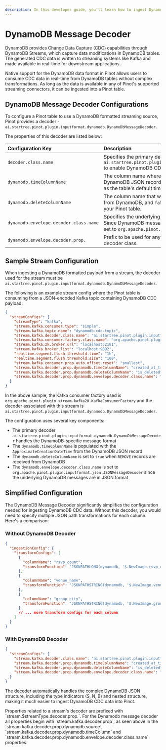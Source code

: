 ```yaml
---
description: In this developer guide, you'll learn how to ingest DynamoDB formatted change data capture data into Pinot
---
```


# DynamoDB Message Decoder

DynamoDB provides Change Data Capture (CDC) capabilities through DynamoDB Streams, which capture data modifications in DynamoDB tables. The generated CDC data is written to streaming systems like Kafka and made available in real-time for downstream applications.

Native support for the DynamoDB data format in Pinot allows users to consume CDC data in real-time from DynamoDB tables without complex transformations. As long as the data is available in any of Pinot's supported streaming connectors, it can be ingested into a Pinot table.

## DynamoDB Message Decoder Configurations

To configure a Pinot table to use a DynamoDB formatted streaming source, Pinot provides a decoder - `ai.startree.pinot.plugin.inputformat.dynamodb.DynamoDbMessageDecoder`.

The properties of this decoder are listed below:

| Configuration Key | Description |
|:-----------------|:------------|
| `decoder.class.name` | Specifies the primary decoder for DynamoDB messages. Set this to `ai.startree.pinot.plugin.inputformat.dynamodb.DynamoDbMessageDecoder` to enable DynamoDB CDC ingestion. |
| `dynamodb.timeColumnName` | The column name where the `ApproximateCreationDateTime` from the DynamoDB JSON record should be stored. This timestamp can be used as the table's default time column. |
| `dynamodb.deleteColumnName` | The column name that will be set to `true` when a `REMOVE` record is received from DynamoDB, and `false` otherwise. This helps track deletion events in your Pinot table. |
| `dynamodb.envelope.decoder.class.name` | Specifies the underlying decoder used to parse the message format. Since DynamoDB messages are in JSON format, this should typically be set to `org.apache.pinot.plugin.inputformat.json.JSONMessageDecoder`. |
| `dynamodb.envelope.decoder.prop.` | Prefix to be used for any properties associated with the envelope decoder class. |

## Sample Stream Configuration

When ingesting a DynamoDB formatted payload from a stream, the decoder used for the stream must be `ai.startree.pinot.plugin.inputformat.dynamodb.DynamoDbMessageDecoder`.

The following is an example stream config where the Pinot table is consuming from a JSON-encoded Kafka topic containing DynamoDB CDC payload:

```json
{
  "streamConfigs": {
    "streamType": "kafka",
    "stream.kafka.consumer.type": "simple",
    "stream.kafka.topic.name": "dynamodb-cdc-topic",
    "stream.kafka.decoder.class.name": "ai.startree.pinot.plugin.inputformat.dynamodb.DynamoDbMessageDecoder",
    "stream.kafka.consumer.factory.class.name": "org.apache.pinot.plugin.stream.kafka20.KafkaConsumerFactory",
    "stream.kafka.zk.broker.url": "localhost:2181",
    "stream.kafka.broker.list": "localhost:9092",
    "realtime.segment.flush.threshold.time": "1h",
    "realtime.segment.flush.threshold.size": "100",
    "stream.kafka.consumer.prop.auto.offset.reset": "smallest",
    "stream.kafka.decoder.prop.dynamodb.timeColumnName": "created_at_timestamp",
    "stream.kafka.decoder.prop.dynamodb.deleteColumnName": "is_deleted",
    "stream.kafka.decoder.prop.dynamodb.envelope.decoder.class.name": "org.apache.pinot.plugin.inputformat.json.JSONMessageDecoder"
  }
}
```

In the above sample, the Kafka consumer factory used is `org.apache.pinot.plugin.stream.kafka20.KafkaConsumerFactory` and the decoder associated with this stream is `ai.startree.pinot.plugin.inputformat.dynamodb.DynamoDbMessageDecoder`.

The configuration uses several key components:
- The primary decoder `ai.startree.pinot.plugin.inputformat.dynamodb.DynamoDbMessageDecoder` handles the DynamoDB-specific message format
- The `dynamodb.timeColumnName` is populated with the `ApproximateCreationDateTime` from the DynamoDB JSON record
- The `dynamodb.deleteColumnName` is set to `true` when `REMOVE` records are received from DynamoDB
- The `dynamodb.envelope.decoder.class.name` is set to `org.apache.pinot.plugin.inputformat.json.JSONMessageDecoder` since the underlying DynamoDB messages are in JSON format

## Simplified Configuration

The DynamoDB Message Decoder significantly simplifies the configuration needed for ingesting DynamoDB CDC data. Without this decoder, you would need to specify multiple JSON path transformations for each column. Here's a comparison:

### Without DynamoDB Decoder
```json
{
  "ingestionConfig": {
    "transformConfigs": [
      {
        "columnName": "rsvp_count",
        "transformFunction": "JSONPATHLONG(dynamodb, '$.NewImage.rsvp_count.N')"
      },
      {
        "columnName": "venue_name",
        "transformFunction": "JSONPATHSTRING(dynamodb, '$.NewImage.venue_name.S')"
      },
      {
        "columnName": "group_city",
        "transformFunction": "JSONPATHSTRING(dynamodb, '$.NewImage.group_city.S')"
      }
      // ... more transform configs for each column
    ]
  }
}
```

### With DynamoDB Decoder
```json
{
  "streamConfigs": {
    "stream.kafka.decoder.class.name": "ai.startree.pinot.plugin.inputformat.dynamodb.DynamoDbMessageDecoder",
    "stream.kafka.decoder.prop.dynamodb.timeColumnName": "created_at_timestamp",
    "stream.kafka.decoder.prop.dynamodb.deleteColumnName": "is_deleted",
    "stream.kafka.decoder.prop.dynamodb.envelope.decoder.class.name": "org.apache.pinot.plugin.inputformat.json.JSONMessageDecoder"
  }
}
```

The decoder automatically handles the complex DynamoDB JSON structure, including the type indicators (S, N, B) and nested structure, making it much easier to ingest DynamoDB CDC data into Pinot.

<Callout type="note">
Properties related to a stream's decoder are prefixed with `stream.$streamType.decoder.prop.`. For the Dynamodb message decoder all properties begin with `stream.kafka.decoder.prop`, as seen above in the `stream.kafka.decoder.prop.dynamodb.source`, 
`stream.kafka.decoder.prop.dynamodb.timeColumn` and `stream.kafka.decoder.prop.dynamodb.envelope.decoder.class.name` properties.
</Callout>